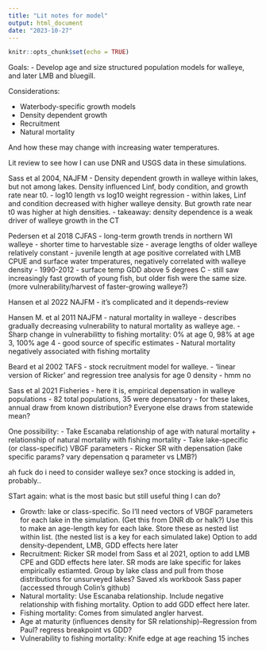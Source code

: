 ```yaml
---
title: "Lit notes for model"
output: html_document
date: "2023-10-27"
---
```


```r
knitr::opts_chunk$set(echo = TRUE)
```

Goals: 
- Develop age and size structured population models for walleye, and later LMB and bluegill. 

Considerations: 

- Waterbody-specific growth models
- Density dependent growth
- Recruitment
- Natural mortality

And how these may change with increasing water temperatures. 

Lit review to see how I can use DNR and USGS data in these simulations. 

Sass et al 2004, NAJFM
- Density dependent growth in walleye within lakes, but not among lakes. Density influenced Linf, body condition, and growth rate near t0. 
- log10 length vs log10 weight regression
- within lakes, Linf and condition decreased with higher walleye density. But growth rate near t0 was higher at high densities. 
- takeaway: density dependence is a weak driver of walleye growth in the CT

Pedersen et al 2018 CJFAS
- long-term growth trends in northern WI walleye
- shorter time to harvestable size
- average lengths of older walleye relatively constant
- juvenile length at age positive correlated with LMB CPUE and surface water tmperatures, negatively correlated with walleye density
- 1990-2012
- surface temp GDD above 5 degrees C
- still saw increasingly fast growth of young fish, but older fish were the same size. (more vulnerability/harvest of faster-growing walleye?)

Hansen et al 2022 NAJFM
- it's complicated and it depends--review

Hansen M. et al 2011 NAJFM
- natural mortality in walleye
- describes gradually decreasing vulnerability to natural mortality as walleye age. 
- Sharp change in vulnerabilitty to fishing mortality: 0% at age 0, 98% at age 3, 100% age 4
- good source of specific estimates
- Natural mortality negatively associated with fishing mortality

Beard et al 2002 TAFS
- stock recruitment model for walleye. 
- 'linear version of Ricker' and regression tree analysis for age 0 density
- hmm no

Sass et al 2021 Fisheries
- here it is, empirical depensation in walleye populations
- 82 total populations, 35 were depensatory
- for these lakes, annual draw from known distribution? Everyone else draws from statewide mean? 


One possibility: 
- Take Escanaba relationship of age with natural mortality + relationship of natural mortality with fishing mortality
- Take lake-specific (or class-specific) VBGF parameters
- Ricker SR with depensation (lake specific params? vary depensation q parameter vs LMB?)

ah fuck do i need to consider walleye sex? once stocking is added in, probably.. 


STart again: what is the most basic but still useful thing I can do? 

- Growth: lake or class-specific. So I'll need vectors of VBGF parameters for each lake in the simulation. (Get this from DNR db or halk?) Use this to make an age-length key for each lake. Store these as nested list within list. (the nested list is a key for each simulated lake) Option to add density-dependent, LMB, GDD effects here later
- Recruitment: Ricker SR model from Sass et al 2021, option to add LMB CPE and GDD effects here later. SR mods are lake specific for lakes empirically estiamted. Group by lake class and pull from those distributions for unsurveyed lakes? Saved xls workbook Sass paper (accessed through Colin's github)
- Natural mortality: Use Escanaba relationship. Include negative relationship with fishing mortality. Option to add GDD effect here later. 
- Fishing mortality: Comes from simulated angler harvest. 
- Age at maturity (influences density for SR relationship)--Regression from Paul? regress breakpoint vs GDD?
- Vulnerability to fishing mortality: Knife edge at age reaching 15 inches

